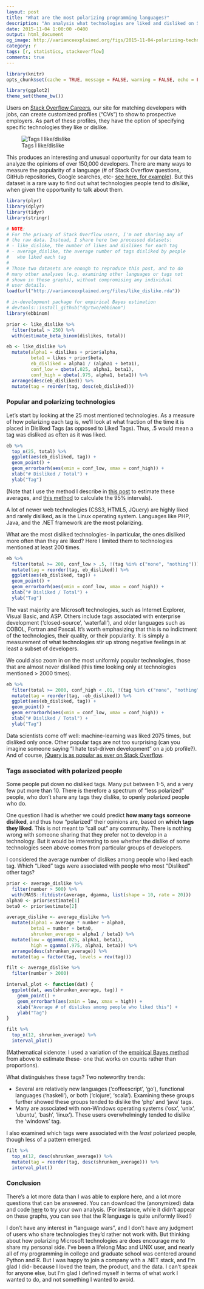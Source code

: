 ```yaml
---
layout: post
title: "What are the most polarizing programming languages?"
description: "An analysis what technologies are liked and disliked on Stack Overflow Careers."
date: 2015-11-04 1:00:00 -0400
output: html_document
og_image: http://varianceexplained.org/figs/2015-11-04-polarizing-technologies/unnamed-chunk-3-1.png
category: r
tags: [r, statistics, stackoverflow]
comments: true
---
```


```r
library(knitr)
opts_chunk$set(cache = TRUE, message = FALSE, warning = FALSE, echo = FALSE)
```

```r
library(ggplot2)
theme_set(theme_bw())
```

Users on [Stack Overflow Careers](http://careers.stackoverflow.com/), our site for matching developers with jobs, can create customized profiles ("CVs") to show to prospective employers. As part of these profiles, they have the option of specifying specific technologies they like or dislike.

![Tags I like/dislike](/images/likes_dislikes.png)

This produces an interesting and unusual opportunity for our data team to analyze the opinions of over 150,000 developers. There are many ways to measure the popularity of a language (# of Stack Overflow questions, GitHub repositories, Google searches, etc- [see here, for example](http://www.tiobe.com/index.php/content/paperinfo/tpci/index.html)). But this dataset is a rare way to find out what technologies people tend to *dislike*, when given the opportunity to talk about them.

```r
library(plyr)
library(dplyr)
library(tidyr)
library(stringr)

# NOTE:
# For the privacy of Stack Overflow users, I'm not sharing any of
# the raw data. Instead, I share here two processed datasets:
# - like_dislike, the number of likes and dislikes for each tag
# - average_dislike, the average number of tags disliked by people
#   who liked each tag
# 
# Those two datasets are enough to reproduce this post, and to do
# many other analyses (e.g. examining other languages or tags not
# shown in these graphs), without compromising any individual
# user details.
load(url("http://varianceexplained.org/files/like_dislike.rda"))
```

```r
# in-development package for empirical Bayes estimation
# devtools::install_github("dgrtwo/ebbinom")
library(ebbinom)

prior <- like_dislike %>%
  filter(total > 250) %>%
  with(estimate_beta_binom(dislikes, total))

eb <- like_dislike %>%
  mutate(alpha1 = dislikes + prior$alpha,
         beta1 = likes + prior$beta,
         eb_disliked = alpha1 / (alpha1 + beta1),
         conf_low = qbeta(.025, alpha1, beta1),
         conf_high = qbeta(.975, alpha1, beta1)) %>%
  arrange(desc(eb_disliked)) %>%
  mutate(tag = reorder(tag, desc(eb_disliked)))
```

### Popular and polarizing technologies

Let's start by looking at the 25 most mentioned technologies. As a measure of how polarizing each tag is, we'll look at what fraction of the time it is placed in Disliked Tags (as opposed to Liked Tags). Thus, .5 would mean a tag was disliked as often as it was liked.

```r
eb %>%
  top_n(25, total) %>%
  ggplot(aes(eb_disliked, tag)) +
  geom_point() +
  geom_errorbarh(aes(xmin = conf_low, xmax = conf_high)) +
  xlab("# Disliked / Total") +
  ylab("Tag")
```

(Note that I use the method I describe in [this post](http://varianceexplained.org/r/empirical_bayes_baseball/) to estimate these averages, and [this method](http://varianceexplained.org/r/credible_intervals_baseball/) to calculate the 95% intervals).

A lot of newer web technologies (CSS3, HTML5, JQuery) are highly liked and rarely disliked, as is the Linux operating system. Languages like PHP, Java, and the .NET framework are the most polarizing.

What are the most disliked technologies- in particular, the ones disliked more often than they are liked? Here I limited them to technologies mentioned at least 200 times.

```r
eb %>%
  filter(total >= 200, conf_low > .5, !(tag %in% c("none", "nothing"))) %>%
  mutate(tag = reorder(tag, eb_disliked)) %>%
  ggplot(aes(eb_disliked, tag)) +
  geom_point() +
  geom_errorbarh(aes(xmin = conf_low, xmax = conf_high)) +
  xlab("# Disliked / Total") +
  ylab("Tag")
```

The vast majority are Microsoft technologies, such as Internet Explorer, Visual Basic, and ASP. Others include tags associated with enterprise development ('closed-source', 'waterfall'), and older languages such as COBOL, Fortran and Pascal. It's worth emphasizing that this is no indictment of the technologies, their quality, or their popularity. It is simply a measurement of what technologies stir up strong negative feelings in at least a subset of developers.

We could also zoom in on the most uniformly popular technologies, those that are almost never disliked (this time looking only at technologies mentioned > 2000 times).

```r
eb %>%
  filter(total >= 2000, conf_high < .01, !(tag %in% c("none", "nothing"))) %>%
  mutate(tag = reorder(tag, -eb_disliked)) %>%
  ggplot(aes(eb_disliked, tag)) +
  geom_point() +
  geom_errorbarh(aes(xmin = conf_low, xmax = conf_high)) +
  xlab("# Disliked / Total") +
  ylab("Tag")
```

Data scientists come off well: machine-learning was liked 2075 times, but disliked only once. Other popular tags are not too surprising (can you imagine someone saying "I hate test-driven development" on a job profile?). And of course, [jQuery is as popular as ever on Stack Overflow](http://i.stack.imgur.com/ssRUr.gif).

### Tags associated with polarized people

Some people put down no disliked tags. Many put between 1-5, and a very few put more than 10. There is therefore a spectrum of "less polarized" people, who don't share any tags they dislike, to openly polarized people who do.

One question I had is whether we could predict **how many tags someone disliked**, and thus how "polarized" their opinions are, based on **which tags they liked**. This is not meant to "call out" any community. There is nothing wrong with someone sharing that they prefer not to develop in a technology. But it would be interesting to see whether the dislike of some technologies seen above comes from particular groups of developers.

I considered the average number of dislikes among people who liked each tag. Which "Liked" tags were associated with people who most "Disliked" other tags?

```r
prior <- average_dislike %>%
  filter(number > 500) %>%
  with(MASS::fitdistr(average, dgamma, list(shape = 10, rate = 20)))
alpha0 <- prior$estimate[1]
beta0 <- prior$estimate[2]

average_dislike <- average_dislike %>%
  mutate(alpha1 = average * number + alpha0,
         beta1 = number + beta0,
         shrunken_average = alpha1 / beta1) %>%
  mutate(low = qgamma(.025, alpha1, beta1),
         high = qgamma(.975, alpha1, beta1)) %>%
  arrange(desc(shrunken_average)) %>%
  mutate(tag = factor(tag, levels = rev(tag)))
```

```r
filt <- average_dislike %>%
  filter(number > 2000)

interval_plot <- function(dat) {
  ggplot(dat, aes(shrunken_average, tag)) +
    geom_point() +
    geom_errorbarh(aes(xmin = low, xmax = high)) +
    xlab("Average # of dislikes among people who liked this") +
    ylab("Tag")
}

filt %>%
  top_n(12, shrunken_average) %>%
  interval_plot()
```

(Mathematical sidenote: I used a variation of the [empirical Bayes method](http://varianceexplained.org/r/empirical_bayes_baseball/) from above to estimate these- one that works on counts rather than proportions).

What distinguishes these tags? Two noteworthy trends:

* Several are relatively new languages ('coffeescript', 'go'), functional languages ('haskell'), or both ('clojure', 'scala'). Examining these groups further showed these groups tended to dislike the 'php' and 'java' tags.
* Many are associated with non-Windows operating systems ('osx', 'unix', 'ubuntu', 'bash', 'linux'). These users overwhelmingly tended to dislike the 'windows' tag.

I also examined which tags were associated with the *least* polarized people, though less of a pattern emerged.

```r
filt %>%
  top_n(12, desc(shrunken_average)) %>%
  mutate(tag = reorder(tag, desc(shrunken_average))) %>%
  interval_plot()
```

### Conclusion

There's a lot more data than I was able to explore here, and a lot more questions that can be answered. You can download the (anonymized) data and code [here](https://github.com/dgrtwo/dgrtwo.github.com/blob/master/_R/2015-11-04-polarizing-technologies.Rmd) to try your own analysis. (For instance, while it didn't appear on these graphs, you can see that the R language is quite uniformly liked!)

I don't have any interest in "language wars", and I don't have any judgment of users who share technologies they'd rather not work with. But thinking about how polarizing Microsoft technologies are does encourage me to share my personal side. I've been a lifelong Mac and UNIX user, and nearly all of my programming in college and graduate school was centered around Python and R. But I was happy to join a company with a .NET stack, and I'm glad I did- because I loved the team, the product, and the data. I can't speak for anyone else, but I'm glad I defined myself in terms of what work I wanted to do, and not something I wanted to avoid.